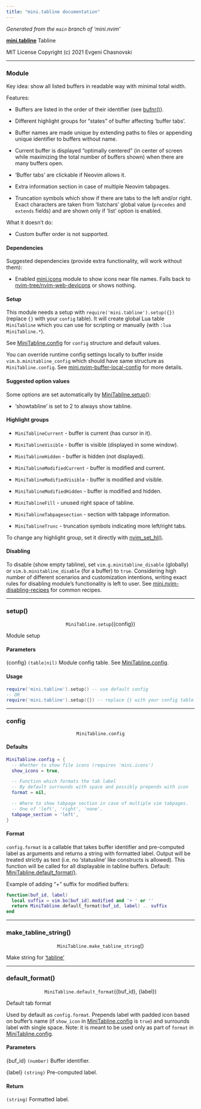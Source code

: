 ```yaml
---
title: "mini.tabline documentation"
---
```


_Generated from the `main` branch of 'mini.nvim'_

<a name="mini.tabline" href="mini-tabline.qmd#mini.tabline"><b>mini.tabline</b></a> Tabline

MIT License Copyright (c) 2021 Evgeni Chasnovski

---

### Module {#module .help-syntax-right-anchor}

Key idea: show all listed buffers in readable way with minimal total width.

Features:

- Buffers are listed in the order of their identifier (see [bufnr()](https://neovim.io/doc/user/helptag.html?tag=bufnr\(\))).


- Different highlight groups for "states" of buffer affecting 'buffer tabs'.


- Buffer names are made unique by extending paths to files or appending
  unique identifier to buffers without name.


- Current buffer is displayed "optimally centered" (in center of screen
  while maximizing the total number of buffers shown) when there are many
  buffers open.


- 'Buffer tabs' are clickable if Neovim allows it.


- Extra information section in case of multiple Neovim tabpages.


- Truncation symbols which show if there are tabs to the left and/or right.
  Exact characters are taken from 'listchars' global value (`precedes` and
  `extends` fields) and are shown only if 'list' option is enabled.

What it doesn't do:

- Custom buffer order is not supported.

#### Dependencies {#module-dependencies}


Suggested dependencies (provide extra functionality, will work without them):


- Enabled [mini.icons](mini-icons.qmd#mini.icons) module to show icons near file names.
  Falls back to [nvim-tree/nvim-web-devicons](https://github.com/nvim-tree/nvim-web-devicons)
  or shows nothing.

#### Setup {#module-setup}


This module needs a setup with `require('mini.tabline').setup({})`
(replace `{}` with your `config` table). It will create global Lua table
`MiniTabline` which you can use for scripting or manually (with
`:lua MiniTabline.*`).

See [MiniTabline.config](mini-tabline.qmd#minitabline.config) for `config` structure and default values.

You can override runtime config settings locally to buffer inside
`vim.b.minitabline_config` which should have same structure as
`MiniTabline.config`. See [mini.nvim-buffer-local-config](mini-nvim.qmd#mini.nvim-buffer-local-config) for more details.

#### Suggested option values {#module-suggestedoptionvalues}


Some options are set automatically by [MiniTabline.setup()](mini-tabline.qmd#minitabline.setup):

- 'showtabline' is set to 2 to always show tabline.

#### Highlight groups {#module-highlightgroups}



- `MiniTablineCurrent` - buffer is current (has cursor in it).

- `MiniTablineVisible` - buffer is visible (displayed in some window).

- `MiniTablineHidden` - buffer is hidden (not displayed).

- `MiniTablineModifiedCurrent` - buffer is modified and current.

- `MiniTablineModifiedVisible` - buffer is modified and visible.

- `MiniTablineModifiedHidden` - buffer is modified and hidden.

- `MiniTablineFill` - unused right space of tabline.

- `MiniTablineTabpagesection` - section with tabpage information.

- `MiniTablineTrunc` - truncation symbols indicating more left/right tabs.

To change any highlight group, set it directly with [nvim\_set\_hl()](https://neovim.io/doc/user/helptag.html?tag=nvim_set_hl\(\)).

#### Disabling {#module-disabling}


To disable (show empty tabline), set `vim.g.minitabline_disable` (globally) or
`vim.b.minitabline_disable` (for a buffer) to `true`. Considering high number
of different scenarios and customization intentions, writing exact rules
for disabling module's functionality is left to user. See
[mini.nvim-disabling-recipes](mini-nvim.qmd#mini.nvim-disabling-recipes) for common recipes.

---

### setup() {#minitabline.setup .help-syntax-right-anchor}

<p align="center">`MiniTabline.setup`(<span class="help-syntax-special">{config}</span>)</p>
Module setup

#### Parameters {#minitabline.setup-parameters}



<span class="help-syntax-special">{config}</span> `(table|nil)` Module config table. See [MiniTabline.config](mini-tabline.qmd#minitabline.config).

#### Usage {#minitabline.setup-usage}



  ```lua
  require('mini.tabline').setup() -- use default config
  -- OR
  require('mini.tabline').setup({}) -- replace {} with your config table
  ```

---

### config {#minitabline.config .help-syntax-right-anchor}

<p align="center">`MiniTabline.config`</p>
#### Defaults {#minitabline.config-defaults}



  ```lua
  MiniTabline.config = {
    -- Whether to show file icons (requires 'mini.icons')
    show_icons = true,

    -- Function which formats the tab label
    -- By default surrounds with space and possibly prepends with icon
    format = nil,

    -- Where to show tabpage section in case of multiple vim tabpages.
    -- One of 'left', 'right', 'none'.
    tabpage_section = 'left',
  }
  ```

#### Format {#minitabline.config-format}


`config.format` is a callable that takes buffer identifier and pre-computed
label as arguments and returns a string with formatted label. Output will be
treated strictly as text (i.e. no 'statusline' like constructs is allowed).
This function will be called for all displayable in tabline buffers.
Default: [MiniTabline.default\_format()](mini-tabline.qmd#minitabline.default_format).

Example of adding "+" suffix for modified buffers:

  ```lua
  function(buf_id, label)
    local suffix = vim.bo[buf_id].modified and '+ ' or ''
    return MiniTabline.default_format(buf_id, label) .. suffix
  end
  ```

---

### make_tabline_string() {#minitabline.make_tabline_string .help-syntax-right-anchor}

<p align="center">`MiniTabline.make_tabline_string`()</p>
Make string for ['tabline'](https://neovim.io/doc/user/helptag.html?tag='tabline')

---

### default_format() {#minitabline.default_format .help-syntax-right-anchor}

<p align="center">`MiniTabline.default_format`(<span class="help-syntax-special">{buf_id}</span>, <span class="help-syntax-special">{label}</span>)</p>
Default tab format

Used by default as `config.format`.
Prepends label with padded icon based on buffer's name (if `show_icon`
in [MiniTabline.config](mini-tabline.qmd#minitabline.config) is `true`) and surrounds label with single space.
Note: it is meant to be used only as part of `format` in [MiniTabline.config](mini-tabline.qmd#minitabline.config).

#### Parameters {#minitabline.default_format-parameters}



<span class="help-syntax-special">{buf_id}</span> `(number)` Buffer identifier.

<span class="help-syntax-special">{label}</span> `(string)` Pre-computed label.

#### Return {#minitabline.default_format-return}


`(string)` Formatted label.

